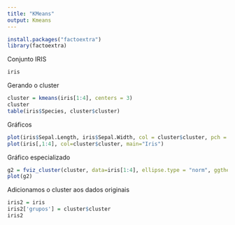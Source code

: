 ---
title: "KMeans"
output: Kmeans
---


```{r}
install.packages("factoextra")
library(factoextra)
```
Conjunto IRIS
```{r}
iris

```

Gerando o cluster 

```{r}
cluster = kmeans(iris[1:4], centers = 3)
cluster
table(iris$Species, cluster$cluster)

```

Gráficos
```{r}

plot(iris$Sepal.Length, iris$Sepal.Width, col = cluster$cluster, pch = 20, main = "iris")
plot(iris[,1:4], col=cluster$cluster, main="Iris")

```

Gráfico especializado
```{r}
g2 = fviz_cluster(cluster, data=iris[1:4], ellipse.type = "norm", ggtheme = theme_dark(), main = "Cluster")
plot(g2)


```

Adicionamos o cluster aos dados originais

```{r}
iris2 = iris
iris2['grupos'] = cluster$cluster
iris2

```